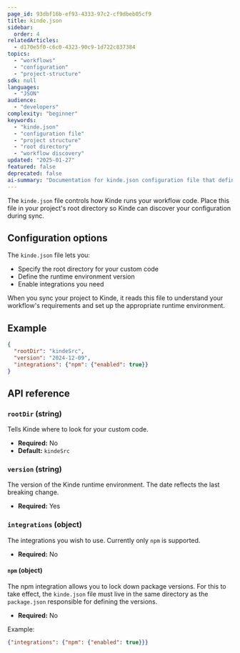 ```yaml
---
page_id: 93dbf16b-ef93-4333-97c2-cf9dbeb05cf9
title: kinde.json
sidebar:
  order: 4
relatedArticles:
  - d170e5f0-c6c0-4323-90c9-1d722c837384
topics:
  - "workflows"
  - "configuration"
  - "project-structure"
sdk: null
languages:
  - "JSON"
audience:
  - "developers"
complexity: "beginner"
keywords:
  - "kinde.json"
  - "configuration file"
  - "project structure"
  - "root directory"
  - "workflow discovery"
updated: "2025-01-27"
featured: false
deprecated: false
ai-summary: "Documentation for kinde.json configuration file that defines project structure and tells Kinde where to discover workflow files in repositories."
---
```


The `kinde.json` file controls how Kinde runs your workflow code. Place this file in your project's root directory so Kinde can discover your configuration during sync.

## Configuration options

The `kinde.json` file lets you:

- Specify the root directory for your custom code
- Define the runtime environment version
- Enable integrations you need

When you sync your project to Kinde, it reads this file to understand your workflow's requirements and set up the appropriate runtime environment.

## Example

```json
{
  "rootDir": "kindeSrc",
  "version": "2024-12-09",
  "integrations": {"npm": {"enabled": true}}
}
```

## API reference

### `rootDir` (string)

Tells Kinde where to look for your custom code.

- **Required:** No
- **Default:** `kindeSrc`

### `version` (string)

The version of the Kinde runtime environment. The date reflects the last breaking change.

- **Required:** Yes

### `integrations` (object)

The integrations you wish to use. Currently only `npm` is supported.

- **Required:** No

#### `npm` (object)

The npm integration allows you to lock down package versions. For this to take effect, the `kinde.json` file must live in the same directory as the `package.json` responsible for defining the versions.

- **Required:** No

Example:

```json
{"integrations": {"npm": {"enabled": true}}}
```
